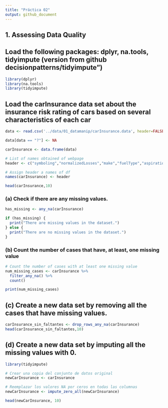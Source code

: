 ```yaml
---
title: "Práctica 02"
output: github_document
---
```

## 1. Assessing Data Quality
## Load the following packages: dplyr, na.tools, tidyimpute (version from github decisionpatterns/tidyimpute”)
```r
library(dplyr)
library(na.tools)
library(tidyimpute)
```

## Load the carInsurance data set about the insurance risk rating of cars based on several characteristics of each car
```r

data <- read.csv('../data/01_datamanip/carInsurance.data', header=FALSE)

data[data == "?"] <- NA

carInsurance <- data.frame(data)

# List of names obtained of webpage
header <- c("symboling","normalizedLosses","make","fuelType","aspiration","nDoors","bodyStyle","driveWheels","engineLocation","wheelBase","length","width","height","curbWeight","engineType","nCylinders","engineSize","fuelSystem","bore","stroke","compression-ratio","horsepower","peakRpm","cityMpg","highwayMpg","price")

# Assign header a names of df
names(carInsurance) <- header

head(carInsurance,10)
```
### (a) Check if there are any missing values.


```r
has_missing <- any_na(carInsurance)

if (has_missing) {
  print("There are missing values in the dataset.")
} else {
  print("There are no missing values in the dataset.")
}
```
### (b) Count the number of cases that have, at least, one missing value
```r
# Count the number of cases with at least one missing value
num_missing_cases <- carInsurance %>%
  filter_any_na() %>%
  count()

print(num_missing_cases)

```
## (c) Create a new data set by removing all the cases that have missing values.
```r
carInsurance_sin_faltantes <- drop_rows_any_na(carInsurance)
head(carInsurance_sin_faltantes,10)

```
## (d) Create a new data set by imputing all the missing values with 0.
```r


library(tidyimpute)

# Crear una copia del conjunto de datos original
newCarInsurance <- carInsurance

# Reemplazar los valores NA por ceros en todas las columnas
newCarInsurance <- impute_zero_all(newCarInsurance)

head(newCarInsurance, 10)



```
## 

